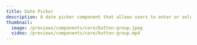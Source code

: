 ---
title: Date Picker
description: A date picker component that allows users to enter or select a date and time value.
thumbnail:
  image: /previews/components/core/button-group.jpeg
  video: /previews/components/core/button-group.mp4
---

<ComponentPreview name="demos/components/core/date-picker/basic" className="max-w-[150px]" />
